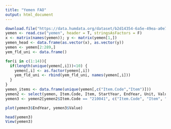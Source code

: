 ```yaml
---
title: "Yemen FAO"
output: html_document
---
```


```r
download.file("https://data.humdata.org/dataset/b2d14354-6a5e-49ea-a0e7-3a10419c360c/resource/b7aeff5c-24df-419f-8340-a3793552b8db/download/food-security_249.csv", "yemen")
yemen <- read.csv("yemen", header = T, stringsAsFactors = F)
x <- matrix(names(yemen)); y <- matrix(yemen[1,])
yemen_head <- data.frame(as.vector(x), as.vector(y))
yemen <- yemen[2:289,]
yem_fld_uni <- data.frame()

for(i in c(1:14)){
  if(length(unique(yemen[,i]))<10) {
    yemen[,i] <- as.factor(yemen[,i])
    yem_fld_uni <- rbind(yem_fld_uni, names(yemen[,i]))
  }
}
yemen_items <- data.frame(unique(yemen[,c("Item.Code","Item")]))
yemen2 <- select(yemen, Item.Code, Item, StartYear, EndYear, Unit, Value)
yemen3 <- yemen2[yemen2$Item.Code == "210041", c("Item.Code", "Item", "EndYear", "Unit", "Value")]

plot(yemen3$EndYear, yemen3$Value)

head(yemen3)
View(yemen3)

```